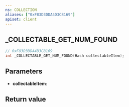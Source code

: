```yaml
---
ns: COLLECTION
aliases: ["0xF83D3DDA4D3C8169"]
apiset: client
---
```

## _COLLECTABLE_GET_NUM_FOUND

```c
// 0xF83D3DDA4D3C8169
int _COLLECTABLE_GET_NUM_FOUND(Hash collectableItem);
```


## Parameters
* **collectableItem**:

## Return value